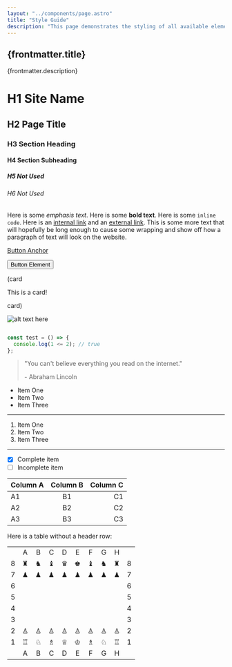 ```yaml
---
layout: "../components/page.astro"
title: "Style Guide"
description: "This page demonstrates the styling of all available elements."
---
```


## {frontmatter.title}

<p>{frontmatter.description}</p>

# H1 Site Name

## H2 Page Title

### H3 Section Heading

#### H4 Section Subheading

##### H5 Not Used

###### H6 Not Used

Here is some *emphasis text*. Here is some **bold text**. Here is some `inline code`. Here is an [internal link](/) and an [external link](https://github.com). This is some more text that will hopefully be long enough to cause some wrapping and show off how a paragraph of text will look on the website.

<a class="button" href="/style">Button Anchor</a>

<button>Button Element</button>

(card

This is a card!

card)

![alt text here](/trees.jpg)

```js

const test = () => {
  console.log(1 <= 2); // true
};

```

> "You can't believe everything you read on the internet."
>
> \- Abraham Lincoln

- Item One
- Item Two
- Item Three

---

1. Item One
1. Item Two
1. Item Three

---

- [x] Complete item
- [ ] Incomplete item

|Column A | Column B | Column C |
|:--------|:--------:|---------:|
| A1      | B1       | C1       |
| A2      | B2       | C2       |
| A3      | B3       | C3       |

Here is a table without a header row:

|   |         |         |         |         |         |         |         |         |   |
|:-:|:-------:|:-------:|:-------:|:-------:|:-------:|:-------:|:-------:|:-------:|:-:|
|   |    A    |    B    |    C    |    D    |    E    |    F    |    G    |    H    |   |
| 8 | &#9820; | &#9822; | &#9821; | &#9819; | &#9818; | &#9821; | &#9822; | &#9820; | 8 |
| 7 | &#9823; | &#9823; | &#9823; | &#9823; | &#9823; | &#9823; | &#9823; | &#9823; | 7 |
| 6 |         |         |         |         |         |         |         |         | 6 |
| 5 |         |         |         |         |         |         |         |         | 5 |
| 4 |         |         |         |         |         |         |         |         | 4 |
| 3 |         |         |         |         |         |         |         |         | 3 |
| 2 | &#9817; | &#9817; | &#9817; | &#9817; | &#9817; | &#9817; | &#9817; | &#9817; | 2 |
| 1 | &#9814; | &#9816; | &#9815; | &#9813; | &#9812; | &#9815; | &#9816; | &#9814; | 1 |
|   |    A    |    B    |    C    |    D    |    E    |    F    |    G    |    H    |   |